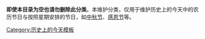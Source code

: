 {{empty category}}
'''即使本目录为空也请勿删除此分类'''。本维护分类，仅用于维护历史上的今天中的农历节日与按照星期安排的节日，如[[中秋节|中秋节]]、[[感恩节|感恩节]]等。

[[Category:历史上的今天模板|Category:历史上的今天模板]]